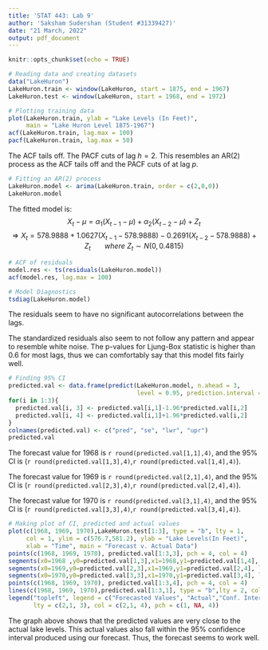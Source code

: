 ---
title: 'STAT 443: Lab 9'
author: 'Saksham Sudershan (Student #31339427)'
date: "21 March, 2022"
output: pdf_document
---

```{r setup, include=FALSE}
knitr::opts_chunk$set(echo = TRUE)
```

\section*{Problem 1}
```{r, echo = T}
# Reading data and creating datasets
data("LakeHuron")
LakeHuron.train <- window(LakeHuron, start = 1875, end = 1967)
LakeHuron.test <- window(LakeHuron, start = 1968, end = 1972)

# Plotting training data
plot(LakeHuron.train, ylab = "Lake Levels (In Feet)", 
     main = "Lake Huron Level 1875-1967")
acf(LakeHuron.train, lag.max = 100)
pacf(LakeHuron.train, lag.max = 50)
```
The ACF tails off. The PACF cuts of lag $h=2$. This resembles an AR(2) process as the ACF tails off and the PACF cuts of at lag $p$.

\section*{Problem 2}
```{r, echo = T}
# Fitting an AR(2) process
LakeHuron.model <- arima(LakeHuron.train, order = c(2,0,0))
LakeHuron.model
```
The fitted model is:
$$ X_t - \mu = \alpha_1 (X_{t-1}- \mu) + \alpha_2 (X_{t-2}- \mu) + Z_t $$
$$ \Rightarrow X_t =578.9888+ 1.0627 (X_{t-1}- 578.9888) - 0.2691 (X_{t-2}-578.9888) + Z_t \; \; \; \; \; \; \; \; where\ Z_t \sim N(0,0.4815)$$

\section*{Problem 3}
```{r, echo = T}
# ACF of residuals
model.res <- ts(residuals(LakeHuron.model))
acf(model.res, lag.max = 100)

# Model Diagnostics
tsdiag(LakeHuron.model)
```
The residuals seem to have no significant autocorrelations between the lags.

The standardized residuals also seem to not follow any pattern and appear to resemble white noise. The p-values for Ljung-Box statistic is higher than 0.6 for most lags, thus we can comfortably say that this model fits fairly well.

\section*{Problem 4}
```{r, echo = T}
# Finding 95% CI
predicted.val <- data.frame(predict(LakeHuron.model, n.ahead = 3,
                                    level = 0.95, prediction.interval = T))
for(i in 1:3){
  predicted.val[i, 3] <- predicted.val[i,1]-1.96*predicted.val[i,2] 
  predicted.val[i, 4] <- predicted.val[i,1]+1.96*predicted.val[i,2]
}
colnames(predicted.val) <- c("pred", "se", "lwr", "upr") 
predicted.val
```

The forecast value for 1968 is `r round(predicted.val[1,1],4)`, and the 95% CI is (`r round(predicted.val[1,3],4)`,`r round(predicted.val[1,4],4)`).

The forecast value for 1969 is `r round(predicted.val[2,1],4)`, and the 95% CI is (`r round(predicted.val[2,3],4)`,`r round(predicted.val[2,4],4)`).

The forecast value for 1970 is `r round(predicted.val[3,1],4)`, and the 95% CI is (`r round(predicted.val[3,3],4)`,`r round(predicted.val[3,4],4)`).

\section*{Problem 5}
```{r, echo = T}
# Making plot of CI, predicted and actual values 
plot(c(1968, 1969, 1970),LakeHuron.test[1:3], type = "b", lty = 1, 
     col = 1, ylim = c(576.7,581.2), ylab = "Lake Levels(In Feet)", 
     xlab = "Time", main = "Forecast v. Actual Data")
points(c(1968, 1969, 1970), predicted.val[1:3,3], pch = 4, col = 4)
segments(x0=1968 ,y0=predicted.val[1,3],x1=1968,y1=predicted.val[1,4], lty = 3, col = 4)
segments(x0=1969,y0=predicted.val[2,3],x1=1969,y1=predicted.val[2,4], lty = 3, col = 4)
segments(x0=1970,y0=predicted.val[3,3],x1=1970,y1=predicted.val[3,4], lty = 3, col = 4)
points(c(1968, 1969, 1970), predicted.val[1:3,4], pch = 4, col = 4)
lines(c(1968, 1969, 1970),predicted.val[1:3,1], type = "b",lty = 2, col = 2, pch = 4)
legend("topleft", legend = c("Forecasted Values", "Actual","Conf. Interval"), 
       lty = c(2,1, 3), col = c(2,1, 4), pch = c(1, NA, 4))
```

The graph above shows that the predicted values are very close to the actual lake levels. This actual values also fall within the 95% confidence interval produced using our forecast. Thus, the forecast seems to work well.